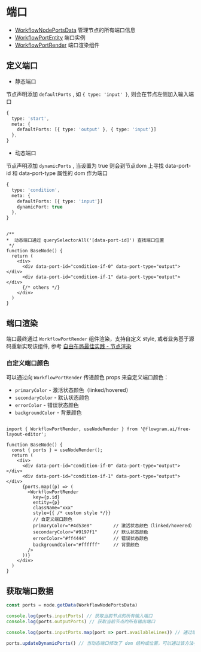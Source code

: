 # 端口

- [WorkflowNodePortsData](https://github.com/bytedance/flowgram.ai/blob/main/packages/canvas-engine/free-layout-core/src/entity-datas/workflow-node-ports-data.ts) 管理节点的所有端口信息
- [WorkflowPortEntity](https://github.com/bytedance/flowgram.ai/blob/main/packages/canvas-engine/free-layout-core/src/entities/workflow-port-entity.ts) 端口实例
- [WorkflowPortRender](https://github.com/bytedance/flowgram.ai/blob/main/packages/plugins/free-lines-plugin/src/components/workflow-port-render/index.tsx) 端口渲染组件


## 定义端口

- 静态端口

节点声明添加 `defaultPorts` , 如 `{ type: 'input' }`, 则会在节点左侧加入输入端口

```ts pure title="node-registries.ts"
{
  type: 'start',
  meta: {
    defaultPorts: [{ type: 'output' }, { type: 'input'}]
  },
}
```

- 动态端口

节点声明添加 `dynamicPorts` , 当设置为 true 则会到节点dom 上寻找 data-port-id 和 data-port-type 属性的 dom 作为端口


```ts pure title="node-registries.ts"
{
  type: 'condition',
  meta: {
    defaultPorts: [{ type: 'input'}]
    dynamicPort: true
  },
}

```

```tsx pure

/**
*  动态端口通过 querySelectorAll('[data-port-id]') 查找端口位置
 */
function BaseNode() {
  return (
    <div>
      <div data-port-id="condition-if-0" data-port-type="output"></div>
      <div data-port-id="condition-if-1" data-port-type="output"></div>
      {/* others */}
    </div>
  )
}
```

## 端口渲染

端口最终通过 `WorkflowPortRender` 组件渲染，支持自定义 style, 或者业务基于源码重新实现该组件, 参考 [自由布局最佳实践 - 节点渲染](https://github.com/bytedance/flowgram.ai/blob/main/apps/demo-free-layout/src/components/base-node/node-wrapper.tsx)

### 自定义端口颜色

可以通过向 `WorkflowPortRender` 传递颜色 props 来自定义端口颜色：

- `primaryColor` - 激活状态颜色（linked/hovered）
- `secondaryColor` - 默认状态颜色
- `errorColor` - 错误状态颜色
- `backgroundColor` - 背景颜色

```tsx pure

import { WorkflowPortRender, useNodeRender } from '@flowgram.ai/free-layout-editor';

function BaseNode() {
  const { ports } = useNodeRender();
  return (
    <div>
      <div data-port-id="condition-if-0" data-port-type="output"></div>
      <div data-port-id="condition-if-1" data-port-type="output"></div>
      {ports.map((p) => (
        <WorkflowPortRender
          key={p.id}
          entity={p}
          className="xxx"
          style={{ /* custom style */}}
          // 自定义端口颜色
          primaryColor="#4d53e8"        // 激活状态颜色（linked/hovered）
          secondaryColor="#9197f1"      // 默认状态颜色
          errorColor="#ff4444"          // 错误状态颜色
          backgroundColor="#ffffff"     // 背景颜色
        />
      ))}
    </div>
  )
}
```

## 获取端口数据

```ts pure
const ports = node.getData(WorkflowNodePortsData)

console.log(ports.inputPorts) // 获取当前节点的所有输入端口
console.log(ports.outputPorts) // 获取当前节点的所有输出端口

console.log(ports.inputPorts.map(port => port.availableLines)) // 通过端口找到连接的线条

ports.updateDynamicPorts() // 当动态端口修改了 dom 结构或位置，可以通过该方法手动刷新端口位置(dom 渲染有延迟，最好在 useEffect 或者 setTimeout 执行)
```


